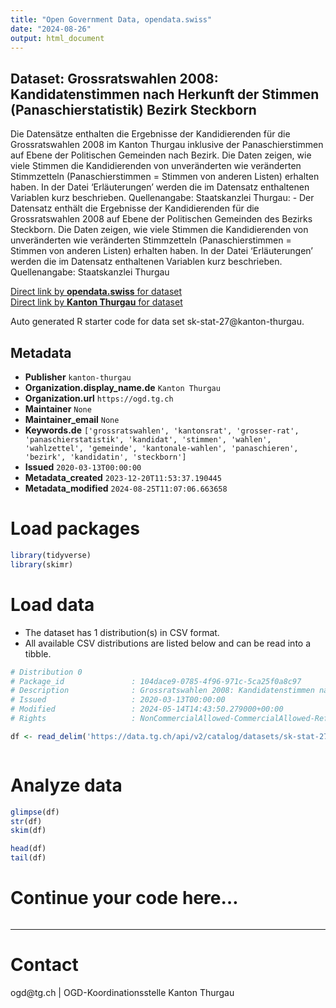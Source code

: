 ```yaml
---
title: "Open Government Data, opendata.swiss"
date: "2024-08-26"
output: html_document
---
```


## Dataset: Grossratswahlen 2008: Kandidatenstimmen nach Herkunft der Stimmen (Panaschierstatistik) Bezirk Steckborn

Die Datensätze enthalten die Ergebnisse der Kandidierenden für die Grossratswahlen 2008 im Kanton Thurgau inklusive der Panaschierstimmen auf Ebene der Politischen Gemeinden nach Bezirk. Die Daten zeigen, wie viele Stimmen die Kandidierenden von unveränderten wie veränderten Stimmzetteln (Panaschierstimmen = Stimmen von anderen Listen) erhalten haben. In der Datei 'Erläuterungen' werden die im Datensatz enthaltenen Variablen kurz beschrieben. Quellenangabe: Staatskanzlei Thurgau: -  Der Datensatz enthält die Ergebnisse der Kandidierenden für die Grossratswahlen 2008 auf Ebene der Politischen Gemeinden des Bezirks Steckborn. Die Daten zeigen, wie viele Stimmen die Kandidierenden von unveränderten wie veränderten Stimmzetteln (Panaschierstimmen = Stimmen von anderen Listen) erhalten haben. In der Datei 'Erläuterungen' werden die im Datensatz enthaltenen Variablen kurz beschrieben. Quellenangabe: Staatskanzlei Thurgau

[Direct link by **opendata.swiss** for dataset](https://opendata.swiss/de/dataset/grossratswahlen-2008-kandidatenstimmen-nach-herkunft-der-stimmen-panaschierstatistik-bezirk-ste)<br>
[Direct link by **Kanton Thurgau** for dataset](https://data.tg.ch/explore/dataset/sk-stat-27/)

Auto generated R starter code for data set sk-stat-27@kanton-thurgau.

## Metadata

- **Publisher** `kanton-thurgau`
- **Organization.display_name.de** `Kanton Thurgau`
- **Organization.url** `https://ogd.tg.ch`
- **Maintainer** `None`
- **Maintainer_email** `None`
- **Keywords.de** `['grossratswahlen', 'kantonsrat', 'grosser-rat', 'panaschierstatistik', 'kandidat', 'stimmen', 'wahlen', 'wahlzettel', 'gemeinde', 'kantonale-wahlen', 'panaschieren', 'bezirk', 'kandidatin', 'steckborn']`
- **Issued** `2020-03-13T00:00:00`
- **Metadata_created** `2023-12-20T11:53:37.190445`
- **Metadata_modified** `2024-08-25T11:07:06.663658`


# Load packages

```r

library(tidyverse)
library(skimr)

```

# Load data

-   The dataset has 1 distribution(s) in CSV format.
-   All available CSV distributions are listed below and can be read into a tibble.

```r

# Distribution 0
# Package_id               : 104dace9-0785-4f96-971c-5ca25f0a8c97
# Description              : Grossratswahlen 2008: Kandidatenstimmen nach Herkunft der Stimmen (Panaschierstatistik) Bezirk Steckborn (csv)
# Issued                   : 2020-03-13T00:00:00
# Modified                 : 2024-05-14T14:43:50.279000+00:00
# Rights                   : NonCommercialAllowed-CommercialAllowed-ReferenceRequired

df <- read_delim('https://data.tg.ch/api/v2/catalog/datasets/sk-stat-27/exports/csv?use_labels=true')



```

# Analyze data

```r

glimpse(df)
str(df)
skim(df)

head(df)
tail(df)

```

# Continue your code here...

```r

```

------------------------------------------------------------------------

# Contact

ogd@tg.ch | OGD-Koordinationsstelle Kanton Thurgau
